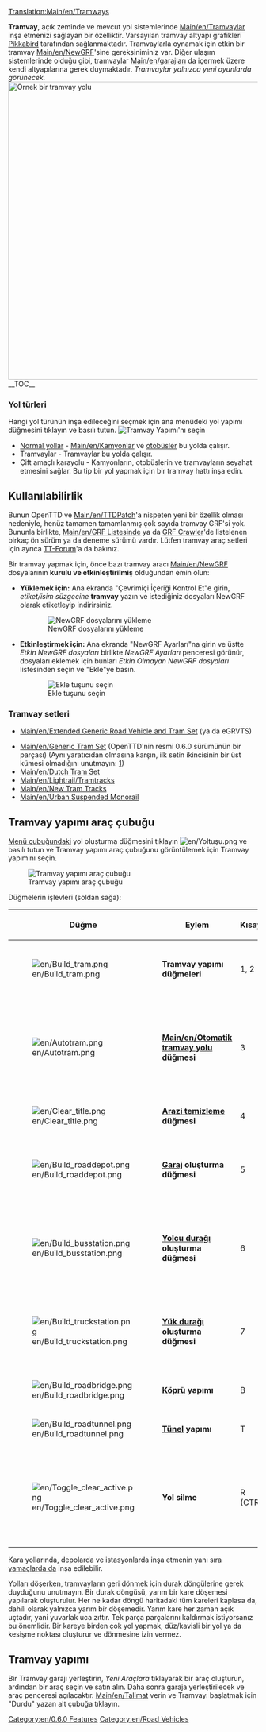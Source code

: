[[Translation:Main/en/Tramways]]{{tr/İçindekiler}}

'''Tramvay''', açık zeminde ve mevcut yol sistemlerinde [[Main/en/Tramvaylar]] inşa etmenizi sağlayan bir özelliktir. Varsayılan tramvay altyapı grafikleri [[Main/en/PikkaBird|Pikkabird]] tarafından sağlanmaktadır. Tramvaylarla oynamak için etkin bir tramvay [[Main/en/NewGRF]]'sine gereksiniminiz var. Diğer ulaşım sistemlerinde olduğu gibi, tramvaylar [[Main/en/garajları]] da içermek üzere kendi altyapılarına gerek duymaktadır.
''Tramvaylar yalnızca yeni oyunlarda görünecek.''
[[File:en/Tramroute.png|thumb|600px|left|Örnek bir tramvay yolu]]
__TOC__
{{en/Html-clear-left}}

===Yol türleri===
Hangi yol türünün inşa edileceğini seçmek için ana menüdeki yol yapımı düğmesini tıklayın ve basılı tutun.
[[File:en/Tramwaymenu.png|none|frame|Tramvay Yapımı'nı seçin]]
* [[Main/en/Roadway construction|Normal yollar]] - [[Main/en/Kamyonlar]] ve [[Main/en/Buses|otobüsler]] bu yolda çalışır.
* Tramvaylar - Tramvaylar bu yolda çalışır.
* Çift amaçlı karayolu - Kamyonların, otobüslerin ve tramvayların seyahat etmesini sağlar. Bu tip bir yol yapmak için bir tramvay hattı inşa edin.

==Kullanılabilirlik==
Bunun OpenTTD ve [[Main/en/TTDPatch]]'a nispeten yeni bir özellik olması nedeniyle, henüz tamamen tamamlanmış çok sayıda tramvay GRF'si yok. Bununla birlikte, [[Main/en/GRF Listesinde]] ya da [http://grfcrawler.tt-forums.net/index.php?do=list&cid=105 GRF Crawler]'de listelenen birkaç ön sürüm ya da deneme sürümü vardır. Lütfen tramvay araç setleri için ayrıca [http://www.tt-forums.net/viewforum.php?f=26 TT-Forum]'a da bakınız.

Bir tramvay yapmak için, önce bazı tramvay aracı [[Main/en/NewGRF]] dosyalarının '''kurulu ve etkinleştirilmiş''' olduğundan emin olun:
*'''Yüklemek için:''' Ana ekranda "Çevrimiçi İçeriği Kontrol Et"e girin, ''etiket/isim süzgecine'' '''tramvay''' yazın ve istediğiniz dosyaları NewGRF olarak etiketleyip indirirsiniz.
:[[File:en/Generictram.png|none|frame|NewGRF dosyalarını yükleme]]
*'''Etkinleştirmek için:''' Ana ekranda "NewGRF Ayarları"na girin ve üstte ''Etkin NewGRF dosyaları'' birlikte ''NewGRF Ayarları'' penceresi görünür, dosyaları eklemek için bunları ''Etkin Olmayan NewGRF dosyaları'' listesinden seçin ve "Ekle"ye basın.
:[[File:en/Generictramgrf.png|none|frame|Ekle tuşunu seçin]]

===Tramvay setleri===
* [[Main/en/Extended Generic Road Vehicle and Tram Set]] (ya da eGRVTS)
{{en/Feature|0.6|text='' - Generic Tram Set''|align="right"}}
* [[Main/en/Generic Tram Set]] (OpenTTD'nin resmi 0.6.0 sürümünün bir parçası) (Aynı yaratıcıdan olmasına karşın, ilk setin ikincisinin bir üst kümesi olmadığını unutmayın: [http://www.tt-forums.net/viewtopic.php?p=643673#p643673]){{en/-right}}
* [[Main/en/Dutch Tram Set]]
* [[Main/en/Lightrail/Tramtracks]]
* [[Main/en/New Tram Tracks]]
* [[Main/en/Urban Suspended Monorail]]

==Tramvay yapımı araç çubuğu==

[[Main/en/Game interface#The Menu bar|Menü çubuğundaki]] yol oluşturma düğmesini tıklayın [[File:en/Yoltuşu.png]] ve basılı tutun ve Tramvay yapımı araç çubuğunu görüntülemek için Tramvay yapımını seçin.

[[File:en/Tramway construction.png|none|frame|Tramvay yapımı araç çubuğu]]

Düğmelerin işlevleri (soldan sağa):
{| {{en/Wikitable}}
|- style="background:#efefef"
!width='46'|Düğme
!width='150'|Eylem
!Kısayol
!Açıklama
|-
|[[File:en/Build tram.png]]||'''Tramvay yapımı düğmeleri'''||1, 2||Seçilen yönde bir tramvay inşa eder; tıklayıp sürükleyebilirsiniz.
|-
|[[File:en/Autotram.png]]||'''[[Main/en/Otomatik tramvay yolu]] düğmesi'''||3||Herhangi bir yönde tramvay yolları oluşturmak için çok verimli bir araç. Ctrl tuşuna basılıyken kullanılırsa yolları kolayca kaldırır.
|-
|[[File:en/Clear title.png]]||'''[[Main/en/Landscaping|Arazi temizleme]] düğmesi'''||4||Kareleri temizler.
|-
|[[File:en/Build roaddepot.png]]||'''[[Main/en/Depots|Garaj]] oluşturma düğmesi'''||5||Bir garaj yönlendirmeniz ve oluşturmanız için garaj penceresini açar.
|-
|[[File:en/Build busstation.png]]||'''[[Main/en/Stations#Tramway Stations|Yolcu durağı]] oluşturma düğmesi'''||6||Bir yolcuyu tramvay durağına yönlendirmeniz ve oluşturmanız için yolcu tramvay durağı penceresini açar.
|-
|[[File:en/Build truckstation.png]]||'''[[Main/en/Stations#Truck Stations|Yük durağı]] oluşturma düğmesi'''||7||Bir yük tramvay durağı yönlendirmeniz ve kurmanız için yük tramvay istasyonu penceresini açar.
|-
|[[File:en/Build roadbridge.png]]||'''[[Main/en/Bridges|Köprü]] yapımı'''||B||Bir köprü inşa etmenizi sağlar.
|-
|[[File:en/Build roadtunnel.png]]||'''[[Main/en/Tunnels|Tünel]] yapımı'''||T||Bir tünel inşa etmenizi sağlar.
|-
|[[File:en/Toggle clear active.png]]||'''Yol silme'''||R (CTRL)||Başka bir araç seçin ve ardından bu öğeyi kaldırmak için bunu seçin. Ctrl tuşuna basarak durumu değiştirebilirsiniz.
|}

Kara yollarında, depolarda ve istasyonlarda inşa etmenin yanı sıra [[Main/en/Build on slopes|yamaçlarda da]] inşa edilebilir.

Yolları döşerken, tramvayların geri dönmek için durak döngülerine gerek duyduğunu unutmayın. Bir durak döngüsü, yarım bir kare döşemesi yapılarak oluşturulur. Her ne kadar döngü haritadaki tüm kareleri kaplasa da, dahili olarak yalnızca yarım bir döşemedir. Yarım kare her zaman açık uçtadır, yani yuvarlak uca zıttır. Tek parça parçalarını kaldırmak istiyorsanız bu önemlidir. Bir kareye birden çok yol yapmak, düz/kavisli bir yol ya da kesişme noktası oluşturur ve dönmesine izin vermez.

==Tramvay yapımı==
Bir Tramvay garajı yerleştirin, ''Yeni Araçlara'' tıklayarak bir araç oluşturun, ardından bir araç seçin ve satın alın. Daha sonra garaja yerleştirilecek ve araç penceresi açılacaktır. [[Main/en/Talimat]] verin ve Tramvayı başlatmak için "Durdu" yazan alt çubuğa tıklayın.

[[Category:en/0.6.0 Features]]
[[Category:en/Road Vehicles]]